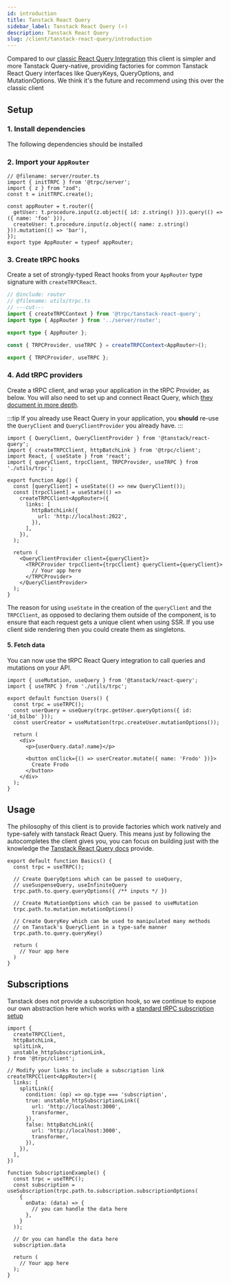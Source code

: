 ```yaml
---
id: introduction
title: Tanstack React Query
sidebar_label: Tanstack React Query (⭐️)
description: Tanstack React Query
slug: /client/tanstack-react-query/introduction
---
```


Compared to our [classic React Query Integration](/docs/client/react) this client is simpler and more Tanstack Query-native, providing factories for common Tanstack React Query interfaces like QueryKeys, QueryOptions, and MutationOptions. We think it's the future and recommend using this over the classic client

## Setup

### 1. Install dependencies

The following dependencies should be installed


<InstallSnippet pkgs="@trpc/server@next @trpc/client@next @trpc/tanstack-react-query@next @tanstack/react-query@latest" />

### 2. Import your `AppRouter`

```twoslash include router
// @filename: server/router.ts
import { initTRPC } from '@trpc/server';
import { z } from "zod";
const t = initTRPC.create();

const appRouter = t.router({
  getUser: t.procedure.input(z.object({ id: z.string() })).query(() => ({ name: 'foo' })),
  createUser: t.procedure.input(z.object({ name: z.string() })).mutation(() => 'bar'),
});
export type AppRouter = typeof appRouter;
```


<ImportAppRouter />

### 3. Create tRPC hooks

Create a set of strongly-typed React hooks from your `AppRouter` type signature with `createTRPCReact`.

```ts twoslash title='utils/trpc.ts' include utils
// @include: router
// @filename: utils/trpc.ts
// ---cut---
import { createTRPCContext } from '@trpc/tanstack-react-query';
import type { AppRouter } from '../server/router';

export type { AppRouter };

const { TRPCProvider, useTRPC } = createTRPCContext<AppRouter>();

export { TRPCProvider, useTRPC };
```

### 4. Add tRPC providers

Create a tRPC client, and wrap your application in the tRPC Provider, as below. You will also need to set up and connect React Query, which [they document in more depth](https://tanstack.com/query/latest/docs/framework/react/quick-start).

:::tip
If you already use React Query in your application, you **should** re-use the `QueryClient` and `QueryClientProvider` you already have.
:::

```tsx title='App.tsx'
import { QueryClient, QueryClientProvider } from '@tanstack/react-query';
import { createTRPCClient, httpBatchLink } from '@trpc/client';
import React, { useState } from 'react';
import { queryClient, trpcClient, TRPCProvider, useTRPC } from './utils/trpc';

export function App() {
  const [queryClient] = useState(() => new QueryClient());
  const [trpcClient] = useState(() =>
    createTRPCClient<AppRouter>({
      links: [
        httpBatchLink({
          url: 'http://localhost:2022',
        }),
      ],
    }),
  );

  return (
    <QueryClientProvider client={queryClient}>
      <TRPCProvider trpcClient={trpcClient} queryClient={queryClient}>
        // Your app here
      </TRPCProvider>
    </QueryClientProvider>
  );
}
```

The reason for using `useState` in the creation of the `queryClient` and the `TRPCClient`, as opposed to declaring them outside of the component, is to ensure that each request gets a unique client when using SSR. If you use client side rendering then you could create them as singletons.

#### 5. Fetch data

You can now use the tRPC React Query integration to call queries and mutations on your API.

```tsx title='Users.tsx'
import { useMutation, useQuery } from '@tanstack/react-query';
import { useTRPC } from './utils/trpc';

export default function Users() {
  const trpc = useTRPC();
  const userQuery = useQuery(trpc.getUser.queryOptions({ id: 'id_bilbo' }));
  const userCreator = useMutation(trpc.createUser.mutationOptions());

  return (
    <div>
      <p>{userQuery.data?.name}</p>

      <button onClick={() => userCreator.mutate({ name: 'Frodo' })}>
        Create Frodo
      </button>
    </div>
  );
}
```

## Usage

The philosophy of this client is to provide factories which work natively and type-safely with tanstack React Query. This means just by following the autocompletes the client gives you, you can focus on building just with the knowledge the [Tanstack React Query docs](https://tanstack.com/query/latest/docs/framework/react/overview) provide.

```tsx
export default function Basics() {
  const trpc = useTRPC();

  // Create QueryOptions which can be passed to useQuery,
  // useSuspenseQuery, useInfiniteQuery
  trpc.path.to.query.queryOptions({ /** inputs */ })

  // Create MutationOptions which can be passed to useMutation
  trpc.path.to.mutation.mutationOptions()

  // Create QueryKey which can be used to manipulated many methods
  // on Tanstack's QueryClient in a type-safe manner
  trpc.path.to.query.queryKey()

  return (
    // Your app here
  )
}
```

## Subscriptions

Tanstack does not provide a subscription hook, so we continue to expose our own abstraction here which works with a [standard tRPC subscription setup](/docs/server/subscriptions)

```tsx title='App.tsx'
import {
  createTRPCClient,
  httpBatchLink,
  splitLink,
  unstable_httpSubscriptionLink,
} from '@trpc/client';

// Modify your links to include a subscription link
createTRPCClient<AppRouter>({
  links: [
    splitLink({
      condition: (op) => op.type === 'subscription',
      true: unstable_httpSubscriptionLink({
        url: 'http://localhost:3000',
        transformer,
      }),
      false: httpBatchLink({
        url: 'http://localhost:3000',
        transformer,
      }),
    }),
  ],
})
```

```tsx title='SubscriptionExample.tsx'
function SubscriptionExample() {
  const trpc = useTRPC();
  const subscription = useSubscription(trpc.path.to.subscription.subscriptionOptions(
    {
      onData: (data) => {
        // you can handle the data here
      },
    }
  ));

  // Or you can handle the data here
  subscription.data

  return (
    // Your app here
  );
}
```
